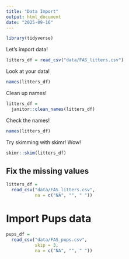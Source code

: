 ```yaml
---
title: "Data Import"
output: html_document
date: "2025-09-16"
---
```


```r
library(tidyverse)
```

Let's import data!

```r
litters_df = read_csv("data/FAS_litters.csv")
```

Look at your data!

```r
names(litters_df)
```

Clean up names!

```r
litters_df = 
  janitor::clean_names(litters_df)
```

Check the names!

```r
names(litters_df)
```

Try skimming with skimr! Wow!

```r
skimr::skim(litters_df)
```

## Fix the missing values

```r
litters_df = 
  read_csv("data/FAS_litters.csv", 
           na = c("NA", "", " "))
```


# Import Pups data

```r
pups_df =
  read_csv("data/FAS_pups.csv",
           skip = 3,
           na = c("NA", "", " "))
```



